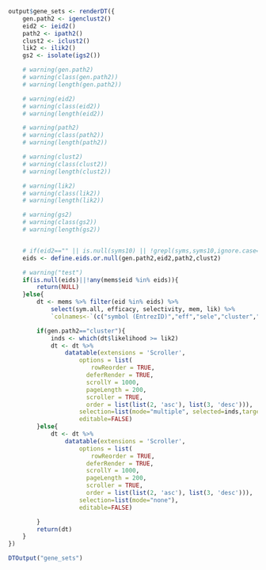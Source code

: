 ```r
output$gene_sets <- renderDT({
	gen.path2 <- igenclust2()
	eid2 <- ieid2() 
	path2 <- ipath2() 
	clust2 <- iclust2()
	lik2 <- ilik2()
	gs2 <- isolate(igs2())

	# warning(gen.path2)
	# warning(class(gen.path2))
	# warning(length(gen.path2))

	# warning(eid2)
	# warning(class(eid2))
	# warning(length(eid2))

	# warning(path2)
	# warning(class(path2))
	# warning(length(path2))

	# warning(clust2)
	# warning(class(clust2))
	# warning(length(clust2))

	# warning(lik2)
	# warning(class(lik2))
	# warning(length(lik2))

	# warning(gs2)
	# warning(class(gs2))
	# warning(length(gs2))


	# if(eid2=="" || is.null(syms10) || !grepl(syms,syms10,ignore.case=T)){
	eids <- define.eids.or.null(gen.path2,eid2,path2,clust2)

	# warning("test")
	if(is.null(eids)||!any(mems$eid %in% eids)){
		return(NULL)
	}else{
		dt <- mems %>% filter(eid %in% eids) %>%
			select(sym.all, efficacy, selectivity, mem, lik) %>%
			`colnames<-`(c("symbol (EntrezID)","eff","sele","cluster","likelihood"))

		if(gen.path2=="cluster"){
			inds <- which(dt$likelihood >= lik2)
			dt <- dt %>%
				datatable(extensions = 'Scroller', 
					options = list(
		　　			  rowReorder = TRUE,
					  deferRender = TRUE,
					  scrollY = 1000,
					  pageLength = 200,
					  scroller = TRUE,
					  order = list(list(2, 'asc'), list(3, 'desc'))),
					selection=list(mode="multiple", selected=inds,target="row"),
					editable=FALSE)
		}else{
			dt <- dt %>%
				datatable(extensions = 'Scroller', 
					options = list(
		　　			  rowReorder = TRUE,
					  deferRender = TRUE,
					  scrollY = 1000,
					  pageLength = 200,
					  scroller = TRUE,
					  order = list(list(2, 'asc'), list(3, 'desc'))),
					selection=list(mode="none"),
					editable=FALSE)

		}
		return(dt)
	}
})
```
```r
DTOutput("gene_sets")
```
